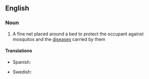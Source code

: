 ==English==

===Noun===
{{wikipedia}}
{{en-noun|sg=[[mosquito]] [[net]]}}

# A fine net placed around a bed to protect the occupant against mosquitos and the [[disease]]s carried by them

====Translations====
{{trans-top|fine net used to protect against mosquitos}}
*Spanish: {{t-|es|mosquitero|m}}
{{trans-mid}}
*Swedish: {{t-|sv|myggnät|n}}
{{trans-bottom}}